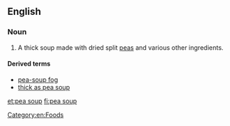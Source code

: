 {{wikipedia}}
==English==

===Noun===
{{en-noun|-}}
#A thick soup made with dried split [[peas]] and various other ingredients.

====Derived terms====
*[[pea-soup fog]]
*[[thick as pea soup]]

[[Category:en:Foods]]

[[et:pea soup]]
[[fi:pea soup]]